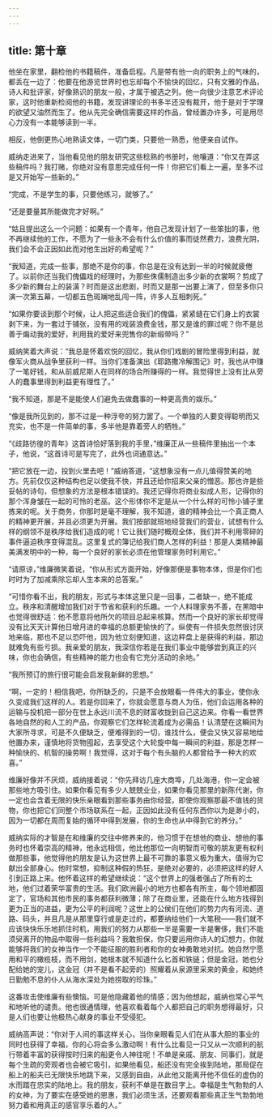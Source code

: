 ```yaml
---
---
---
```

title: 第十章
---




他坐在家里，翻检他的书籍稿件，准备启程。凡是带有他一向的职务上的气味的，都丢在一边了：他要在他游览世界时也忘却每个不愉快的回忆，只有文雅的作品，诗人和批评家，好像熟识的朋友一般，才属于被选之列。他一向很少注意艺术评论家，这时他重新检阅他的书籍，发现讲理论的书多半还没有裁开，他于是对于学理的欲望又油然而生了。他从先完全确信需要这样的作品，曾经置办许多，可是用尽心力没有一本能够读到一半。

相反，他倒更热心地熟读文体，一切门类，只要他一熟悉，他便亲自试作。

威纳走进来了，当他看见他的朋友研究这些稔熟的书册时，他嚷道：“你又在弄这些稿件吗？我打赌，你绝对没有意思完成任何一件！你把它们看上一遍，至多不过是又开始写一些新的。”

“完成，不是学生的事，只要他练习，就够了。”

“还是要量其所能做完才好啊。”

“姑且提出这么一个问题：如果有一个青年，他自己发现计划了一些笨拙的事，他不再继续他的工作，不愿为了一些永不会有什么价值的事而徒然费力，浪费光阴，我们会不会正因如此而对他生出好的希望呢？”

“我知道，完成一些事，那绝不是你的事，你总是在没有达到一半的时候就疲倦了。以前你还当我们傀儡戏的经理时，为那些侏儒制造出多少新的衣裳啊？剪成了多少新的舞台上的装潢？时而是这出悲剧，时而又是那一出要上演了，但至多你只演一次第五幕，一切都五色斑斓地乱闯一阵，许多人互相刺死。”

“如果你要谈到那个时候，让人把这些适合我们的傀儡，紧紧缝在它们身上的衣裳剥下来，为一套过于铺张，没有用的戏装浪费金钱，那又是谁的罪过呢？你不是总善于煽动我的爱好，利用我的爱好来兜售你的新缎带吗？”

威纳笑着大声说：“我总是怀着欢悦的回忆，我从你们戏剧的冒险里得到利益，就像军火商从战争里获利一样。当你们准备演出《耶路撒冷解围记》时，我也从中赚了一笔好钱，和从前威尼斯人在同样的场合所赚得的一样。我觉得世上没有比从旁人的蠢事里得到利益更有理性了。”

“我不知道，那是不是能使人们避免去做蠢事的一种更高贵的娱乐。”

“像是我所见到的，那不过是一种浮夸的努力罢了。一个单独的人要变得聪明而又充实，也不是一件简单的事，多半他是靠着旁人的牺牲。”

“《歧路彷徨的青年》这首诗恰好落到我的手里，”维廉正从一些稿件里抽出一个本子，他说，“这首诗可是写完了，此外也词通意达。”

“把它放在一边，投到火里去吧！”威纳答道，“这想象没有一点儿值得赞美的地方。先前仅仅这种结构也足以使我不快，并且还给你招来父亲的憎恶。那也许是些妥帖的诗句，但想象的方法是根本错误的。我还记得你将商业拟成人形，记得你的那个浑身皱在一起的可怜的老巫。这个形体你不定是从一个什么样的可怜小铺子里拣来的呢。关于商务，你那时是毫不理解，我不知道，谁的精神会比一个真正商人的精神更开展，并且必须更为开展。我们按部就班地经营我们的营业，试想有什么样的纲领不是秩序给我们造成的呢！它让我们随时概观全体，我们并不利用零碎的事件逼迫秩序变得混乱。这里复式的簿记给我们商人怎样的利益！那是人类精神最美满发明中的一种，每一个良好的家长必须在他管理家务时利用它。”

“请原谅，”维廉微笑着说，“你从形式方面开始，好像那便是事物本体，但是你们也时时为了加减乘除忘却人生本来的总答案。”

“可惜你看不出，我的朋友，形式与本体这里只是一回事，二者缺一，绝不能成立。秩序和清醒增加我们对于节省和获利的乐趣。一个人料理家务不善，在黑暗中也觉得很舒适：他不愿意将他所欠的项目总起来核算。然而一个良好的家长却觉得没有比天天计算他日增月进的幸福的总额更愉快的了。纵使有一件损失忽然很讨厌地来临，那也不足以恐吓他，因为他立刻便知道，这边秤盘上是获得的利益，那边就难免有些亏损。我亲爱的朋友，我深信你若是在我们事业中能够尝到真正的兴味，你也会确信，有些精神的能力也会有它充分活动的余地。”

“我所预订的旅行很可能会启发我新鲜的思想。”

“啊，一定的！相信我吧，你所缺乏的，只是不会放眼看一件伟大的事业，使你永久变成我们这样的人。若是你回来了，你就会愿意与商人为伍，他们会运用各种的运输与投机把一部分在世上永远川流不息的财富收拢到自己这边来。你看一看世界各地自然的和人工的产品，你观察它们怎样轮流着成为必需品！认清楚在这瞬间为大家所寻求，可是不久便缺乏，便难得到的一切，谁找什么，便会又快又容易地给他置办来，谨慎地将货物囤起，去享受这个大轮旋中每一瞬间的利益，那是怎样一种愉快的、机智的操劳啊！我觉得，这对于每个有头脑的人都曾给予一种大的欢喜。”

维廉好像并不厌烦，威纳接着说：“你先拜访几座大商埠，几处海港，你一定会被那些地方吸引住。如果你看见有多少人兢兢业业，如果你看见那里的新陈代谢，你一定也会含着无限的快乐亲眼看到那些事务由你经营。即使你观察那最不值钱的货物，你也把它们同整个市场联系在一起，正因如此没有任何东西你以为是渺小的，因为一切都在周而复始的循环中得到发展，你的生命也从中得到它的养分。”

威纳实际的才智是在和维廉的交往中修养来的，他习惯于在想他的商业、想他的事务时也怀着崇高的精神，他永远相信，他比他那位一向明智而可敬的朋友更有权利做那些事，他觉得他的朋友是认为这世界上最不可靠的事意义极为重大，值得为它献出全部身心。他时常想，抑制这种假的热狂，是绝对必要的，必须把这样的好人引到正路上来。他怀着这样的希望继续说：“这个世界上的强者强占了所有的土地，他们过着荣华富贵的生活。我们欧洲最小的地方也都各有所主，每个领地都固定了，官场和其他市民的事务都获利微薄；除了在商业里，还能在什么地方找得到更为正当的进益，更为公平的利润呢？这世上的公侯们在他们的势力内有河流、道路、码头，并且凡是从那里穿行或是走过的，都要纳给他们一大笔税——我们就不应该快快乐乐地抓住时机，用我们的努力从那些一半是需要一半是奢侈，我们不能须臾离开的物品中取得一些利益吗？我敢担保，你只要运用你诗人的幻想力，你就能够将我们的女神当作一个不能征服的胜利者和你的女神勇敢地对抗。她自然宁愿用和平的橄榄枝，而不用剑，她根本就不知道什么匕首和铁链；但是金冠，她也分配给她的宠儿，这金冠（并不是看不起旁的）照耀着从泉源里采来的黄金，和她终日勤勉不息的仆人从海水深处为她捞取的珍珠。”

这番攻击使维廉有些懊恼。可是他隐藏着他的情感；因为他想起，威纳也常心平气和地听他的谴责。他也很通情理，他喜欢看着每个人都把自己的职务想得最好，只是人们也要让他极热心献身的事业不受侵犯。

威纳高声说：“你对于人间的事这样关心，当你亲眼看见人们在从事大胆的事业的同时也获得了幸福，你的心将会多么激动啊！有什么比看见一只又从一次顺利的航行带着丰富的获得按时归来的船更令人神往呢！不单是亲戚、朋友、同事们，就是每个生疏的旁观者也会被它吸引，如果他看见，船还没有完全挨到陆地，那局促在船上的船夫已无限快乐地跳下来，又感到自由，从此他又能离开他不信任的虚伪的水而踏在忠实的陆地上。我的朋友，获利不单是在数目字上。幸福是生气勃勃的人的女神，为了要实在感受她的恩惠，我们必须生活，还要观看那些真正生气勃勃地努力着和用真正的感官享乐着的人。”